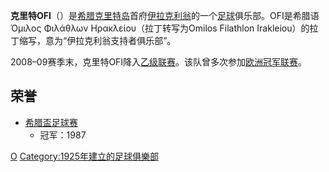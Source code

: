 {{expand language|1=en|page=OFI_Crete_F.C.|time=2020-04-10T12:41:18+00:00}}
{{Infobox football club
| clubname   = OFI克里特
| image      = 
| fullname   = Όμιλος Φιλάθλων Ηρακλείου
| nickname   = ''Όμιλος '' (俱乐部)
| founded    = 1925
| ground     = [[希腊|希腊]][[克里特岛|克里特岛]][[伊拉克利翁|伊拉克利翁]]<br>{{link-el|西奧多羅斯·沃爾迪諾雅尼斯體育場|Γήπεδο Θεόδωρος Βαρδινογιάννης}}
| capacity   = 9,000 all-seated
| chairman   = {{link-el|米哈利斯·布西斯|Μιχάλης Μπούσης}}
| manager    = {{link-el|約爾約斯·西莫斯|Γιώργος Σίμος}}
| league     = [[希臘足球超級聯賽|希臘足球超級聯賽]]
| season     = 2021–22
| position   = 希臘超，第 8 位
| pattern_la1=_whiteborder|pattern_b1=_vneckwhite|pattern_ra1=_whiteborder
| leftarm1=000000|body1=000000|rightarm1=000000|shorts1=000000|socks1=000000
| pattern_la2=_blackborder|pattern_b2=_vneckblack|pattern_ra2=_blackborder
| leftarm2=FFFFFF|body2=FFFFFF|rightarm2=FFFFFF|shorts2=FFFFFF|socks2=FFFFFF
}}

'''克里特OFI'''（{{lang-el|'''ΠΑΕ ΟΦΗ 1925'''}}）是[[希腊|希腊]][[克里特岛|克里特岛]]首府[[伊拉克利翁|伊拉克利翁]]的一个[[足球|足球]]俱乐部。OFI是希腊语Όμιλος Φιλάθλων Ηρακλείου（拉丁转写为Omilos Filathlon Irakleiou）的拉丁缩写，意为“伊拉克利翁支持者俱乐部”。

2008–09赛季末，克里特OFI降入[[希腊足球乙级联赛|乙级联赛]]。该队曾多次参加[[欧洲冠军联赛|欧洲冠军联赛]]。

== 荣誉 ==
*[[希腊盃足球赛|希腊盃足球赛]]
**冠军：1987

[[Category:希腊足球俱乐部|O]]
[[Category:1925年建立的足球俱樂部|Category:1925年建立的足球俱樂部]]